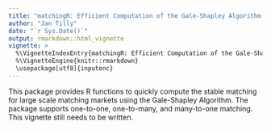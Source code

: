 ```yaml
---
title: "matchingR: Efficient Computation of the Gale-Shapley Algorithm in R and C++"
author: "Jan Tilly"
date: "`r Sys.Date()`"
output: rmarkdown::html_vignette
vignette: >
  %\VignetteIndexEntry{matchingR: Efficient Computation of the Gale-Shapley Algorithm in R and C++}
  %\VignetteEngine{knitr::rmarkdown}
  \usepackage[utf8]{inputenc}
---
```


This package provides R functions to quickly compute the stable matching for 
large scale matching markets using the Gale-Shapley Algorithm. The package
supports one-to-one, one-to-many, and many-to-one matching. This vignette
still needs to be written. 
